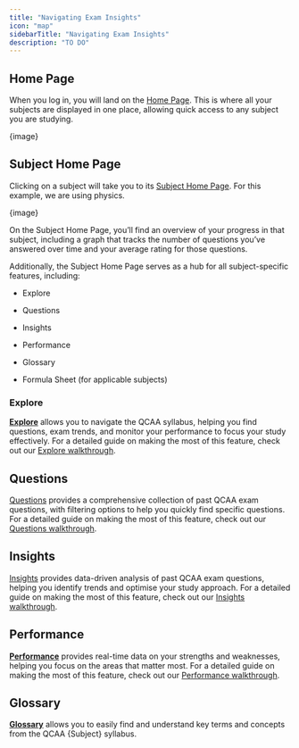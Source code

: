 ```yaml
---
title: "Navigating Exam Insights"
icon: "map"
sidebarTitle: "Navigating Exam Insights"
description: "TO DO"
---
```


## Home Page

When you log in, you will land on the [Home Page](https://exam-insights.com/home/). This is where all your subjects are displayed in one place, allowing quick access to any subject you are studying.

\{image}

## Subject Home Page

Clicking on a subject will take you to its [Subject Home Page](https://exam-insights.com/physics/home/). For this example, we are using physics.

\{image}

On the Subject Home Page, you’ll find an overview of your progress in that subject, including a graph that tracks the number of questions you’ve answered over time and your average rating for those questions.

Additionally, the Subject Home Page serves as a hub for all subject-specific features, including:

* Explore

* Questions

* Insights

* Performance

* Glossary

* Formula Sheet (for applicable subjects)

### Explore

[**Explore**](https://exam-insights.com/physics/explore/) allows you to navigate the QCAA syllabus, helping you find questions, exam trends, and monitor your performance to focus your study effectively. For a detailed guide on making the most of this feature, check out our [Explore walkthrough](https://help.exam-insights.com/getting_started/explore_walkthrough).

## Questions

[Questions](https://exam-insights.com/physics/questions/) provides a comprehensive collection of past QCAA exam questions, with filtering options to help you quickly find specific questions. For a detailed guide on making the most of this feature, check out our [Questions walkthrough](https://help.exam-insights.com/getting_started/questions_walkthrough).

## Insights

[Insights](https://exam-insights.com/physics/insights/) provides data-driven analysis of past QCAA exam questions, helping you identify trends and optimise your study approach. For a detailed guide on making the most of this feature, check out our [Insights walkthrough](https://help.exam-insights.com/getting_started/insights_walkthrough).

## Performance

[**Performance**](https://exam-insights.com/physics/performance/) provides real-time data on your strengths and weaknesses, helping you focus on the areas that matter most. For a detailed guide on making the most of this feature, check out our [Performance walkthrough](https://help.exam-insights.com/getting_started/performance_walkthrough).

## Glossary

[**Glossary**](https://exam-insights.com/physics/glossary/) allows you to easily find and understand key terms and concepts from the QCAA \{Subject} syllabus.